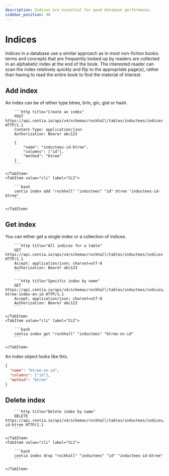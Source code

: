 ```yaml
---
description: Indices are essential for good database performance.
sidebar_position: 40
---
```



# Indices

Indices in a database use a similar approach as in most non-fiction books: terms and concepts that are frequently looked
up by readers are collected in an alphabetic index at the end of the book. The interested reader can scan the index
relatively quickly and flip to the appropriate page(s), rather than having to read the entire book to find the material
of interest.


## Add index

An index can be of either type btree, brin, gin, gist or hash.

<Tabs>
    <TabItem value="http" label="HTTP" default>

        ```http title="Create an index"
        POST https://api.centia.io/api/v4/schemas/rockhall/tables/inductees/indices HTTP/1.1
        Content-Type: application/json
        Authorization: Bearer abc123

        {
            "name": "inductees-id-btree",
            "columns": ["id"],
            "method": "btree"
        }
        ```

    </TabItem>
    <TabItem value="cli" label="CLI">

        ```bash
        centia index add "rockhall" "inductees" "id" btree "inductees-id-btree"
        ```

    </TabItem>
</Tabs>

## Get index

You can either get a single index or a collection of indices.

<Tabs>
    <TabItem value="http" label="HTTP" default>

        ```http title="All indices for a table"
        GET https://api.centia.io/api/v4/schemas/rockhall/tables/inductees/indices HTTP/1.1
        Accept: application/json; charset=utf-8
        Authorization: Bearer abc123
        ```

        ```http title="Specific index by name"
        GET https://api.centia.io/api/v4/schemas/rockhall/tables/inductees/indices/my-btree-index-on-id HTTP/1.1
        Accept: application/json; charset=utf-8
        Authorization: Bearer abc123
        ```

    </TabItem>
    <TabItem value="cli" label="CLI">

        ```bash
        centia index get "rockhall" "inductees" "btree-on-id"
        ```

    </TabItem>
</Tabs>

An index object looks like this.

```json
{
  "name": "btree-on-id",
  "columns": ["id"],
  "method": "btree"
}
```

## Delete index

<Tabs>
    <TabItem value="http" label="HTTP" default>

        ```http title="Delete index by name"
        DELETE https://api.centia.io/api/v4/schemas/rockhall/tables/inductees/indices/inductees-id-btree HTTP/1.1
        ```

    </TabItem>
    <TabItem value="cli" label="CLI">

        ```bash
        centia index drop "rockhall" "inductees" "id" "inductees-id-btree"
        ```

    </TabItem>
</Tabs>
